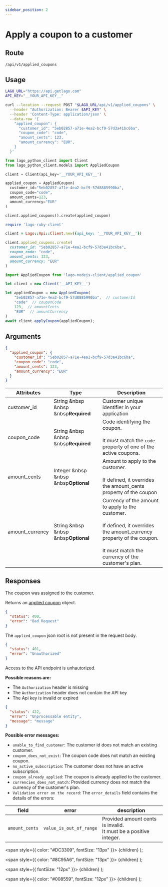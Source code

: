 ```yaml
---
sidebar_position: 2
---
```



# Apply a coupon to a customer

## Route

```curl title="POST"
/api/v1/applied_coupons
```

## Usage

<Tabs groupId="prog-language">
  <TabItem value="curl" label="Curl" default>

  ```bash
  LAGO_URL="https://api.getlago.com"
  API_KEY="__YOUR_API_KEY__"

  curl --location --request POST "$LAGO_URL/api/v1/applied_coupons" \
    --header "Authorization: Bearer $API_KEY" \
    --header 'Content-Type: application/json' \
    --data-raw '{
      "applied_coupon": {
        "customer_id": "5eb02857-a71e-4ea2-bcf9-57d3a41bc6ba",
        "coupon_code": "code",
        "amount_cents": 123,
        "amount_currency": "EUR",
      }
    }'
  ```
  </TabItem>

  <TabItem value="python" label="Python">

  ```python
  from lago_python_client import Client
  from lago_python_client.models import AppliedCoupon

  client = Client(api_key='__YOUR_API_KEY__')

  applied_coupon = AppliedCoupon(
    customer_id="5eb02857-a71e-4ea2-bcf9-57d8885990ba",
    coupon_code="code",
    amount_cents=123,
    amount_currency="EUR"
  )

  client.applied_coupons().create(applied_coupon)
  ```
  </TabItem>

  <TabItem value="ruby" label="Ruby">

  ```ruby
  require 'lago-ruby-client'

  client = Lago::Api::Client.new({api_key: '__YOUR_API_KEY__'})

  client.applied_coupons.create(
    customer_id: "5eb02857-a71e-4ea2-bcf9-57d3a41bc6ba",
    coupon_code: "code",
    amount_cents: 123,
    amount_currency: "EUR"
  )
  ```
  </TabItem>

  <TabItem value="javascript" label="Node.js">

  ```javascript
  import AppliedCoupon from 'lago-nodejs-client/applied_coupon'

  let client = new Client('__API_KEY__')

  let appliedCoupon = new AppliedCoupon(
      "5eb02857-a71e-4ea2-bcf9-57d8885990ba",  // customerId
      "code"  // couponCode
      123,  // amountCents
      "EUR"  // amountCurrency
  )
  await client.applyCoupon(appliedCoupon);
  ```
  </TabItem>
</Tabs>

## Arguments

```json
{
  "applied_coupon": {
    "customer_id": "5eb02857-a71e-4ea2-bcf9-57d3a41bc6ba",
    "coupon_code": "code",
    "amount_cents": 123,
    "amount_currency": "EUR"
  }
}
```

| Attributes | Type | Description |
|--|--|--|
| customer_id | String &nbsp &nbsp &nbsp<Required>**Required**</Required> | Customer unique identifier in your application |
| coupon_code | String &nbsp &nbsp &nbsp<Required>**Required**</Required> | Code identifying the coupon.<br></br>It must match the `code` property of one of the active coupons. |
| amount_cents | Integer &nbsp &nbsp &nbsp<Optional>**Optional**</Optional> | Amount to apply to the customer.<br></br>If defined, it overrides the amount_cents property of the coupon |
| amount_currency | String &nbsp &nbsp &nbsp<Optional>**Optional**</Optional> | Currency of the amount to apply to the customer.<br></br>If defined, it overrides the amount_currency property of the coupon.<br></br>It must match the currency of the customer's plan. |

## Responses

<Tabs>
  <TabItem value="200" label="HTTP 200" default>
  The coupon was assigned to the customer.

  Returns an [applied coupon](./applied-coupon-object) object.
  </TabItem>

  <TabItem value="400" label="HTTP 400">

  ```json
  {
    "status": 400,
    "error": "Bad Request"
  }
  ```

  The `applied_coupon` json root is not present in the request body.
  </TabItem>

  <TabItem value="401" label="HTTP 401">

  ```json
  {
    "status": 401,
    "error": "Unauthorized"
  }
  ```

  Access to the API endpoint is unhautorized.

  **Possible reasons are:**
  * The `Authorization` header is missing
  * The `Authorization` header does not contain the API key
  * The Api key is invalid or expired


  </TabItem>

  <TabItem value="422" label="HTTP 422">

  ```json
  {
    "status": 422,
    "error": "Unprocessable entity",
    "message": "message"
  }
  ```

  **Possible error messages:**
  * `unable_to_find_customer`: The customer id does not match an existing customer.
  * `coupon_does_not_exist`: The coupon code does not match an existing coupon.
  * `no_active_subscription`: The customer does not have an active subscription.
  * `coupon_already_applied`: The coupon is already applied to the customer.
  * `currencies_does_not_match`: Provided currency does not match the currency of the customer's plan.
  * `Validation error on the record`: The `error_details` field contains the details of the errors:

  | field | error | description |
  |--|--|--|
  | `amount_cents` | `value_is_out_of_range` | Provided amount cents is invalid.<br/>It must be a positive integer. |


  </TabItem>
</Tabs>



  <span
    style={{
      color: "#DC3309",
      fontSize: "13px"
    }}>
    {children}
  </span>
);

  <span
    style={{
      color: "#8C95A6",
      fontSize: "13px"
    }}>
    {children}
  </span>
);

  <span
    style={{
      fontSize: "12px"
    }}>
    {children}
  </span>
);

  <span
    style={{
      color: "#008559",
      fontSize: "12px"
    }}>
    {children}
  </span>
);
